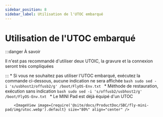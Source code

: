 ```yaml
---
sidebar_position: 8
sidebar_label: Utilisation de l'UTOC embarqué
---
```


# Utilisation de l'UTOC embarqué

:::danger À savoir

Il n'est pas recommandé d'utiliser deux UTOIC, la gravure et la connexion seront très compliquées

:::
    * Si vous ne souhaitez pas utiliser l'UTOC embarqué, exécutez la commande ci-dessous, aucune indication ne sera affichée
        ```bash
        sudo sed -i 's/usbhost2/offusb2/g' /boot/FlyOS-Env.txt
        ```
    * Méthode de restauration, exécution sans indication
        ```bash
        sudo sed -i 's/offusb2/usbhost2/g' /boot/FlyOS-Env.txt
        ```
    * Le MINI Pad est déjà équipé d'un UTOC

        <ImageView image={require('@site/docs/ProductDoc/SBC/fly-mini-pad/img/utoc.webp').default} size="80%" align="center" />
